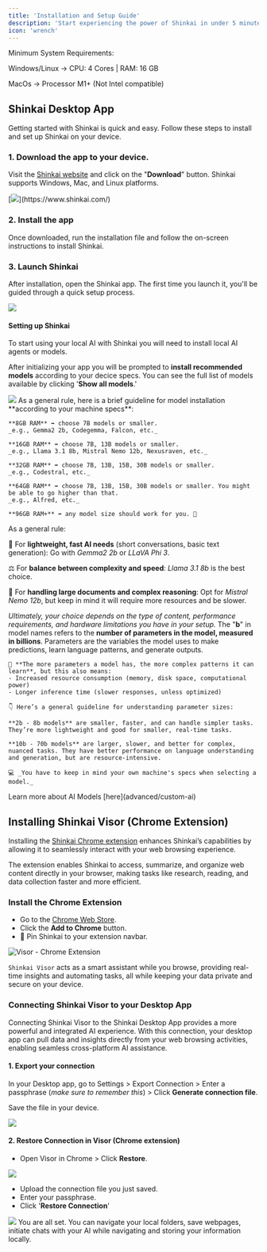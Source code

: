 ```yaml
---
title: 'Installation and Setup Guide'
description: 'Start experiencing the power of Shinkai in under 5 minutes'
icon: 'wrench'
---
```

<Info>
 Minimum System Requirements: 

 Windows/Linux -> CPU: 4 Cores | RAM: 16 GB

 MacOs -> Processor M1+ (Not Intel compatible)
</Info>
## Shinkai Desktop App
Getting started with Shinkai is quick and easy. Follow these steps to install and set up Shinkai on your device.

### 1. Download the app to your device. 
Visit the [Shinkai website](https://www.shinkai.com/) and click on the "**Download**" button. Shinkai supports Windows, Mac, and Linux platforms.

<Frame>
  [<img src="/images/download.png"  style={{ borderRadius: '0.5rem' }}/>](https://www.shinkai.com/)
</Frame>

### 2. Install the app
Once downloaded, run the installation file and follow the on-screen instructions to install Shinkai.

### 3. Launch Shinkai
After installation, open the Shinkai app. The first time you launch it, you'll be guided through a quick setup process.

<Frame>
  <img src="/images/welcome.jpg"  style={{ borderRadius: '0.5rem' }}/>
</Frame>


#### Setting up Shinkai
To start using your local AI with Shinkai you will need to install local AI agents or models. 

After initializing your app you will be prompted to **install recommended models** according to your decice specs. You can see the full list of models available by clicking '**Show all models**.'

<Frame>
  <img src="/images/models-setup.jpg"  style={{ borderRadius: '0.5rem' }}/>
</Frame>



<AccordionGroup>

<Accordion icon="robot" title="AI model guideline according to your RAM">
  As a general rule, here is a brief guideline for model installation **according to your machine specs**: 

    **8GB RAM** ➡ choose 7B models or smaller.
    _e.g., Gemma2 2b, Codegemma, Falcon, etc._

    **16GB RAM** ➡ choose 7B, 13B models or smaller.
    _e.g., Llama 3.1 8b, Mistral Nemo 12b, Nexusraven, etc._

    **32GB RAM** ➡ choose 7B, 13B, 15B, 30B models or smaller.
    _e.g., Codestral, etc._

    **64GB RAM** ➡ choose 7B, 13B, 15B, 30B models or smaller. You might be able to go higher than that.
    _e.g., Alfred, etc._

    **96GB RAM+** ➡ any model size should work for you. 🦾
</Accordion>
<Accordion icon="laptop" title="Which AI model should I install?">
  As a general rule: 
  
  👟 For **lightweight, fast AI needs** (short conversations, basic text generation): Go with _Gemma2 2b_ or _LLaVA Phi 3_.
  
  ⚖️  For **balance between complexity and speed**: _Llama 3.1 8b_ is the best choice.
  
  🧠  For **handling large documents and complex reasoning**: Opt for _Mistral Nemo 12b_, but keep in mind it will require more resources and be slower.

  _Ultimately, your choice depends on the type of content, performance requirements, and hardware limitations you have in your setup._
</Accordion>
<Accordion icon="book-open" title="Understanding the 'b' in model names">
  The "**b**" in model names refers to the **number of parameters in the model, measured in billions**. Parameters are the variables the model uses to make predictions, learn language patterns, and generate outputs.

    👀 **The more parameters a model has, the more complex patterns it can learn**, but this also means:
    - Increased resource consumption (memory, disk space, computational power)
    - Longer inference time (slower responses, unless optimized)

    👇 Here’s a general guideline for understanding parameter sizes:

    **2b - 8b models** are smaller, faster, and can handle simpler tasks. They’re more lightweight and good for smaller, real-time tasks.

    **10b - 70b models** are larger, slower, and better for complex, nuanced tasks. They have better performance on language understanding and generation, but are resource-intensive.

    💻 _You have to keep in mind your own machine's specs when selecting a model._
</Accordion>

</AccordionGroup>

<Tip>
Learn more about AI Models [here](advanced/custom-ai)
</Tip>

## Installing Shinkai Visor (Chrome Extension)

Installing the [Shinkai Chrome extension](https://chromewebstore.google.com/u/1/detail/shinkai-visor-supercharge/emahbbinjjmancgckmoodjficjdkjkif) enhances Shinkai’s capabilities by allowing it to seamlessly interact with your web browsing experience. 

The extension enables Shinkai to access, summarize, and organize web content directly in your browser, making tasks like research, reading, and data collection faster and more efficient. 

### Install the Chrome Extension

- Go to the [Chrome Web Store](https://chromewebstore.google.com/u/1/detail/shinkai-visor-supercharge/emahbbinjjmancgckmoodjficjdkjkif).
- Click the **Add to Chrome** button.
- 📌 Pin Shinkai to your extension navbar.


![Visor - Chrome Extension](/images/visor.png)

`Shinkai Visor` acts as a smart assistant while you browse, providing real-time insights and automating tasks, all while keeping your data private and secure on your device.

### Connecting Shinkai Visor to your Desktop App
<Tip>
  Connecting Shinkai Visor to the Shinkai Desktop App provides a more powerful and integrated AI experience. 
</Tip>
With this connection, your desktop app can pull data and insights directly from your web browsing activities, enabling seamless cross-platform AI assistance.

#### 1. Export your connection
In your Desktop app, go to Settings > Export Connection > Enter a passphrase (_make sure to remember this_) > Click **Generate connection file**.

Save the file in your device.

<Frame>
  <img src="/images/export-connection.jpg"  style={{ borderRadius: '0.5rem' }}/>
</Frame>

#### 2. Restore Connection in Visor (Chrome extension)

- Open Visor in Chrome > Click **Restore**.

<Frame>
  <img src="/images/restore.jpg"  style={{ borderRadius: '0.5rem' }}/>
</Frame>

- Upload the connection file you just saved.
- Enter your passphrase.
- Click '**Restore Connection**'
<Frame>
  <img src="/images/restore-2.jpg"  style={{ borderRadius: '0.5rem' }}/>
</Frame>
You are all set. You can navigate your local folders, save webpages, initiate chats with your AI while navigating and storing your information locally. 